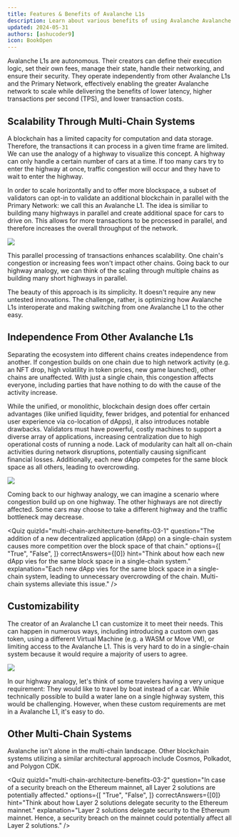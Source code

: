 ```yaml
---
title: Features & Benefits of Avalanche L1s
description: Learn about various benefits of using Avalanche Avalanche L1s,
updated: 2024-05-31
authors: [ashucoder9]
icon: BookOpen
---
```


Avalanche L1s are autonomous. Their creators can define their execution logic, set their own fees, manage their state, handle their networking, and ensure their security. They operate independently from other Avalanche L1s and the Primary Network, effectively enabling the greater Avalanche network to scale while delivering the benefits of lower latency, higher transactions per second (TPS), and lower transaction costs.

## Scalability Through Multi-Chain Systems


A blockchain has a limited capacity for computation and data storage. Therefore, the transactions it can process in a given time frame are limited. We can use the analogy of a highway to visualize this concept. A highway can only handle a certain number of cars at a time. If too many cars try to enter the highway at once, traffic congestion will occur and they have to wait to enter the highway.

In order to scale horizontally and to offer more blockspace, a subset of validators can opt-in to validate an additional blockchain in parallel with the Primary Network: we call this an Avalanche L1. The idea is similiar to building many highways in parallel and create additional space for cars to drive on. This allows for more transactions to be processed in parallel, and therefore increases the overall throughput of the network.

![](/course-images/avalanche-fundamentals/11.png)

This parallel processing of transactions enhances scalability. One chain's congestion or increasing fees won't impact other chains. Going back to our highway analogy, we can think of the scaling through multiple chains as building many short highways in parallel.

The beauty of this approach is its simplicity. It doesn't require any new untested innovations. The challenge, rather, is optimizing how Avalanche L1s interoperate and making switching from one Avalanche L1 to the other easy.

## Independence From Other Avalanche L1s

Separating the ecosystem into different chains creates independence from another. If congestion builds on one chain due to high network activity (e.g. an NFT drop, high volatility in token prices, new game launched), other chains are unaffected. With just a single chain, this congestion affects everyone, including parties that have nothing to do with the cause of the activity increase. 

While the unified, or monolithic, blockchain design does offer certain advantages (like unified liquidity, fewer bridges, and potential for enhanced user experience via co-location of dApps), it also introduces notable drawbacks. Validators must have powerful, costly machines to support a diverse array of applications, increasing centralization due to high operational costs of running a node. Lack of modularity can halt all on-chain activities during network disruptions, potentially causing significant financial losses. Additionally, each new dApp competes for the same block space as all others, leading to overcrowding.

![](/course-images/avalanche-fundamentals/12.png)

Coming back to our highway analogy, we can imagine a scenario where congestion build up on one highway. The other highways are not directly affected. Some cars may choose to take a different highway and the traffic bottleneck may decrease.

<Quiz
  quizId="multi-chain-architecture-benefits-03-1"
  question="The addition of a new decentralized application (dApp) on a single-chain system causes more competition over the block space of that chain."
  options={[
    "True",
    "False",
  ]}
  correctAnswers={[0]}
  hint="Think about how each new dApp vies for the same block space in a single-chain system."
  explanation="Each new dApp vies for the same block space in a single-chain system, leading to unnecessary overcrowding of the chain. Multi-chain systems alleviate this issue."
/>

## Customizability

The creator of an Avalanche L1 can customize it to meet their needs. This can happen in numerous ways, including introducing a custom own gas token, using a different Virtual Machine (e.g. a WASM or Move VM), or limiting access to the Avalanche L1. This is very hard to do in a single-chain system because it would require a majority of users to agree.

![](/course-images/avalanche-fundamentals/13.png)

In our highway analogy, let's think of some travelers having a very unique requirement: They would like to travel by boat instead of a car. While technically possible to build a water lane on a single highway system, this would be challenging. However, when these custom requirements are met in a Avalanche L1, it's easy to do.

## Other Multi-Chain Systems

Avalanche isn't alone in the multi-chain landscape. Other blockchain systems utilizing a similar architectural approach include Cosmos, Polkadot, and Polygon CDK.

<Quiz
  quizId="multi-chain-architecture-benefits-03-2"
  question="In case of a security breach on the Ethereum mainnet, all Layer 2 solutions are potentially affected."
  options={[
    "True",
    "False",
  ]}
  correctAnswers={[0]}
  hint="Think about how Layer 2 solutions delegate security to the Ethereum mainnet."
  explanation="Layer 2 solutions delegate security to the Ethereum mainnet. Hence, a security breach on the mainnet could potentially affect all Layer 2 solutions."
/>
